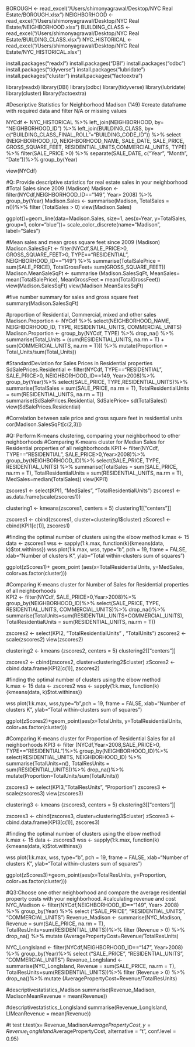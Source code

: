 BOROUGH <- read_excel("/Users/shimonyagrawal/Desktop/NYC Real Estate/BOROUGH.xlsx")
NEIGHBORHOOD <- read_excel("/Users/shimonyagrawal/Desktop/NYC Real Estate/NEIGHBORHOOD.xlsx")
BUILDING_CLASS <- read_excel("/Users/shimonyagrawal/Desktop/NYC Real Estate/BUILDING_CLASS.xlsx")
NYC_HISTORICAL <- read_excel("/Users/shimonyagrawal/Desktop/NYC Real Estate/NYC_HISTORICAL.xlsx")


install.packages("readxl")
install.packages("DBI")
install.packages("odbc")
install.packages("tidyverse")
install.packages("lubridate")
install.packages("cluster")
install.packages("factoextra")

library(readxl)
library(DBI)
library(odbc)
library(tidyverse)
library(lubridate)
library(cluster)
library(factoextra)


#Descriptive Statistics for Neighborhood Madison (149)
#create dataframe with required data and filter N/A or missing values


NYCdf <- NYC_HISTORICAL %>%
  left_join(NEIGHBORHOOD, by= "NEIGHBORHOOD_ID") %>%
  left_join(BUILDING_CLASS, by= c("BUILDING_CLASS_FINAL_ROLL"="BUILDING_CODE_ID")) %>%
  select (NEIGHBORHOOD_ID, NEIGHBORHOOD_NAME, SALE_DATE, SALE_PRICE, GROSS_SQUARE_FEET, RESIDENTIAL_UNITS,COMMERCIAL_UNITS, TYPE) %>%
  filter(SALE_PRICE >0) %>%
  separate(SALE_DATE, c("Year", "Month", "Date"))%>%
  group_by(Year)
  

view(NYCdf)

#Q: Provide descriptive statistics for real estate sales in your neighborhood
#Total Sales since 2009 (Madison)
Madison <- filter(NYCdf,NEIGHBORHOOD_ID=="149", Year> 2008) %>%
  group_by(Year)
Madison.Sales <- summarise(Madison, TotalSales = n())%>%
  filter (TotalSales > 0)
view(Madison.Sales)

ggplot()+geom_line(data=Madison.Sales, size=1, aes(x=Year, y=TotalSales, group=1, color="blue"))+
  scale_color_discrete(name="Madison", label="Sales")

#Mean sales and mean gross square feet since 2009 (Madison)
Madison.SalesSqFt <- filter(NYCdf,SALE_PRICE>0, GROSS_SQUARE_FEET>0, TYPE=="RESIDENTIAL", NEIGHBORHOOD_ID=="149") %>%
  summarise(TotalSalePrice = sum(SALE_PRICE), TotalGrossFeet= sum(GROSS_SQUARE_FEET))
Madison.MeanSaleSqFt <- summarise (Madison.SalesSqFt, MeanSales= mean(TotalSalePrice), MeanGrossFeet = mean(TotalGrossFeet)) 
view(Madison.SalesSqFt)
view(Madison.MeanSalesSqFt)

#five number summary for sales and gross square feet 
summary(Madison.SalesSqFt)

#proportion of Residential, Commercial, mixed and other sales 
Madison.Proportion <- NYCdf %>%
  select(NEIGHBORHOOD_NAME, NEIGHBORHOOD_ID, TYPE, RESIDENTIAL_UNITS, COMMERCIAL_UNITS)
Madison.Proportion <- group_by(NYCdf, TYPE) %>%
  drop_na() %>%
  summarise(Total_Units = (sum(RESIDENTIAL_UNITS, na.rm = T) + sum(COMMERCIAL_UNITS, na.rm = T))) %>%
  mutate(Proportion = Total_Units/sum(Total_Units))

#StandardDeviation for Sales Prices in Residential properties
SdSalePrices.Residential <- filter(NYCdf, TYPE=="RESIDENTIAL", SALE_PRICE>0, NEIGHBORHOOD_ID==149, Year>2008)%>%
  group_by(Year)%>%
  select(SALE_PRICE, TYPE,RESIDENTIAL_UNITS)%>%
  summarise(TotalSales = sum(SALE_PRICE, na.rm = T), TotalResidentialUnits = sum(RESIDENTIAL_UNITS, na.rm = T)) 
summarise(SdSalePrices.Residential, SdSalePrice= sd(TotalSales))
view(SdSalePrices.Residential)

#Correlation between sale price and gross square feet in residential units
cor(Madison.SalesSqFt[c(2,3)])  

#Q: Perform K-means clustering, comparing your neighborhood to other neighborhoods
#Comparing K-means cluster for Median Sales for Residential properties of all neighborhoods
KPI1 <- filter(NYCdf, TYPE=="RESIDENTIAL", SALE_PRICE>0,Year>2008)%>%
  group_by(NEIGHBORHOOD_ID)%>%
  select(SALE_PRICE, TYPE, RESIDENTIAL_UNITS) %>%
  summarise(TotalSales = sum(SALE_PRICE, na.rm = T), 
         TotalResidentialUnits = sum(RESIDENTIAL_UNITS, na.rm = T), 
         MedSales=median(TotalSales))
view(KPI1)

zscores1 <- select(KPI1, "MedSales", "TotalResidentialUnits")
zscores1 <- as.data.frame(scale(zscores1))

clustering1 <- kmeans(zscores1, centers = 5)
clustering1[["centers"]]

zscores1 <- cbind(zscores1, cluster=clustering1$cluster)
zScores1 <- cbind(KPI1[c(1)], zscores1)

#finding the optimal number of clusters using the elbow method
k.max <- 15
data <- zscores1
wss <- sapply(1:k.max, 
              function(k){kmeans(data, k)$tot.withinss})
wss
plot(1:k.max, wss,
     type="b", pch = 19, frame = FALSE, 
     xlab="Number of clusters K",
     ylab="Total within-clusters sum of squares")

ggplot(zScores1)+ 
  geom_point (aes(x=TotalResidentialUnits, y=MedSales, color=as.factor(cluster)))


#Comparing K-means cluster for Number of Sales for Residential properties of  all neighborhoods  
KPI2 <- filter(NYCdf, SALE_PRICE>0,Year>2008)%>%
  group_by(NEIGHBORHOOD_ID)%>%
  select(SALE_PRICE, TYPE, RESIDENTIAL_UNITS, COMMERCIAL_UNITS)%>%
  drop_na()%>%
  summarise(TotalUnits=sum(RESIDENTIAL_UNITS+COMMERCIAL_UNITS), TotalResidentialUnits = sum(RESIDENTIAL_UNITS, na.rm = T)) 
                            
zscores2 <- select(KPI2, "TotalResidentialUnits" , "TotalUnits")
zscores2 <- scale(zscores2)
view(zscores2)
                            
clustering2 <- kmeans (zscores2, centers = 5)
clustering2[["centers"]]

zscores2 <- cbind(zscores2, cluster=clustering2$cluster)
zScores2 <- cbind.data.frame(KPI2[c(1)], zscores2)


#finding the optimal number of clusters using the elbow method                            
k.max <- 15
data <- zscores2
wss <- sapply(1:k.max, 
              function(k){kmeans(data, k)$tot.withinss})

wss
plot(1:k.max, 
     wss,type="b",pch = 19, frame = FALSE, 
     xlab="Number of clusters K",
     ylab="Total within-clusters sum of squares")
                            
ggplot(zScores2)+geom_point(aes(x=TotalUnits, y=TotalResidentialUnits, color=as.factor(cluster)))

#Comparing K-means cluster for Proportion of Residential Sales for all neighborhoods
KPI3 <- filter (NYCdf,Year>2008,SALE_PRICE>0, TYPE=="RESIDENTIAL")%>%
  group_by(NEIGHBORHOOD_ID)%>%
  select(RESIDENTIAL_UNITS, NEIGHBORHOOD_ID) %>%
  summarise(TotalUnits=n(), TotalResUnits = sum(RESIDENTIAL_UNITS))%>%
  drop_na()%>%
  mutate(Proportion=TotalUnits/sum(TotalUnits)) 
                            
zscores3 <- select(KPI3,"TotalResUnits", "Proportion")
zscores3 <- scale(zscores3)
view(zscores3)
                            
clustering3 <- kmeans (zscores3, centers = 5)
clustering3[["centers"]]
                            
zscores3 <- cbind(zscores3, cluster=clustering3$cluster)
zScores3 <- cbind.data.frame(KPI3[c(1)], zscores3)

#finding the optimal number of clusters using the elbow method                            
k.max <- 15
data <- zscores3
wss <- sapply(1:k.max, 
              function(k){kmeans(data, k)$tot.withinss})
                           
wss
plot(1:k.max, wss,
     type="b", pch = 19, frame = FALSE,
     xlab="Number of clusters K",
     ylab="Total within-clusters sum of squares")
                            
ggplot(zScores3)+geom_point(aes(x=TotalResUnits, y=Proportion, color=as.factor(cluster)))

                            
#Q3:Choose one other neighborhood and compare the average residential property costs with your neighborhood. 
#calculating revenue and cost   
NYC_Madison <- filter(NYCdf,NEIGHBORHOOD_ID=="149", Year> 2008) %>%
  group_by(Year) %>%
  select ("SALE_PRICE", "RESIDENTIAL_UNITS", "COMMERCIAL_UNITS")
Revenue_Madison <- summarise(NYC_Madison, Revenue = sum(SALE_PRICE, na.rm = T), TotalResUnits=sum(RESIDENTIAL_UNITS))%>%
  filter (Revenue > 0) %>%
  drop_na() %>%
  mutate (AveragePropertyCost=Revenue/TotalResUnits)
                            
NYC_LongIsland <- filter(NYCdf,NEIGHBORHOOD_ID=="147", Year>2008) %>%
  group_by(Year)%>%
  select ("SALE_PRICE", "RESIDENTIAL_UNITS", "COMMERCIAL_UNITS")
Revenue_LongIsland <- summarise(NYC_LongIsland, Revenue = sum(SALE_PRICE, na.rm = T), TotalResUnits=sum(RESIDENTIAL_UNITS))%>%
  filter (Revenue > 0) %>%
  drop_na()%>%
  mutate (AveragePropertyCost=Revenue/TotalResUnits)
                            
#descriptivestatistics_Madison 
summarise(Revenue_Madison, MadisonMeanRevenue = mean(Revenue))
                            
#descriptivestatistics_LongIsland
summarise(Revenue_LongIsland, LIMeanRevenue = mean(Revenue))
                            
#t test
t.test(x= Revenue_Madison$AveragePropertyCost, y=Revenue_LongIsland$AveragePropertyCost, alternative = "t", conf.level = 0.95)

